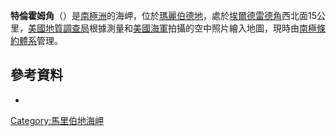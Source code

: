 {{coord|75|26|S|142|23|W|display=title}}

'''特倫霍姆角'''（{{lang-en|Trenholm Point}}）是[[南極洲|南極洲]]的海岬，位於[[瑪麗伯德地|瑪麗伯德地]]，處於[[埃爾德雷德角|埃爾德雷德角]]西北面15公里，[[美國地質調查局|美國地質調查局]]根據測量和[[美國海軍|美國海軍]]拍攝的空中照片繪入地圖，現時由[[南極條約體系|南極條約體系]]管理。

==參考資料==
*{{usgs-gazetteer}}

{{DEFAULTSORT:Trenholm Point}}
[[Category:馬里伯地海岬|Category:馬里伯地海岬]]


{{MarieByrdLand-geo-stub}}